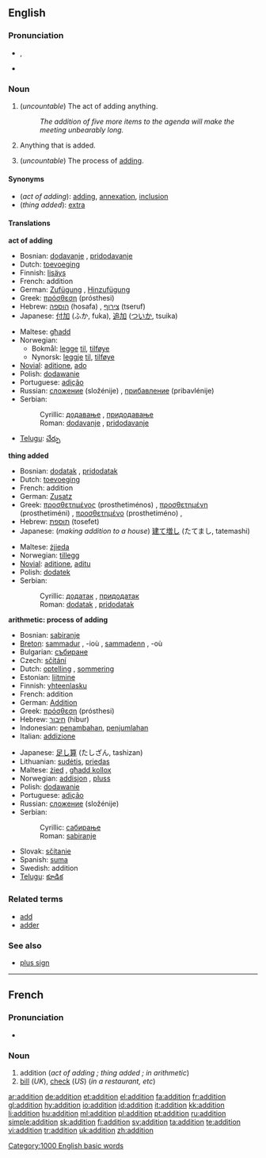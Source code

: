 {{wikipedia}}
==English==

===Pronunciation===
*{{IPA|/əˈdɪʃən/}}, {{SAMPA|/@"dIS@n/}}
*{{audio|en-us-addition.ogg|Audio (US)}}

===Noun===
{{en-noun|s|-}}

# <!--DefA-->(''uncountable'') The act of adding anything.
#:''The addition of five more items to the agenda will make the meeting unbearably long.''
# <!--DefB-->Anything that is added.
# <!--DefC-->{{arithmetic}} (''uncountable'') The process of [[add]]ing.

====Synonyms====
*<!--DefA-->(''act of adding''): [[add]]ing, [[annexation]], [[inclusion]]
*<!--DefB-->(''thing added''): [[extra]]

====Translations====
<!--DefA-->'''act of adding'''
{{top}}
*Bosnian: [[dodavanje]] {{n}}, [[pridodavanje]] {{n}}
*Dutch: [[toevoeging]] {{f}}
*Finnish: [[lisäys]]
*French: addition {{f}}
*German: [[Zufügung]] {{f}}, [[Hinzufügung]] {{f}}
*Greek: [[πρόσθεση]] (prósthesi) {{f}}
*Hebrew: [[הוספה]] (hosafa) {{f}}, [[צירוף]] (tseruf) {{m}}
*Japanese: [[付加]] (ふか, fuka), [[追加]] ([[ついか]], tsuika)
{{mid}}
*Maltese: [[għadd]] {{m}}
*Norwegian:
**Bokmål: [[legge]] [[til]], [[tilføye]]
**Nynorsk: [[leggje]] [[til]], [[tilføye]]
*[[Novial]]: [[aditione]], [[ado]]
*Polish: [[dodawanie]] {{n}}
*Portuguese: [[adição]] {{f}}
*Russian: [[сложение]] (složénije) {{n}}, [[прибавление]] (pribavlénije) {{n}}
*Serbian:
*:Cyrillic: [[додавање]] {{n}}, [[придодавање]] {{n}}
*:Roman: [[dodavanje]] {{n}}, [[pridodavanje]] {{n}}
*[[Telugu]]: [[చేర్పు]]
{{bottom}}

<!--DefB-->'''thing added'''
{{top}}
*Bosnian: [[dodatak]] {{m}}, [[pridodatak]] {{m}}
*Dutch: [[toevoeging]] {{f}}
*French: addition {{f}}
*German: [[Zusatz]] {{m}}
*Greek: [[προσθετημένος]] (prosthetiménos) {{m}}, [[προσθετημένη]] (prosthetiméni) {{f}}, [[προσθετημένο]] (prosthetiméno) {{n}},
*Hebrew: [[תוספת]] (tosefet) {{f}}
*Japanese: (''making addition to a house'') [[建て増し]] (たてまし, tatemashi)
{{mid}}
*Maltese: [[żjieda]] {{f}}
*Norwegian: [[tillegg]] {{n}}
*[[Novial]]: [[aditione]], [[aditu]]
*Polish: [[dodatek]] {{m}}
*Serbian:
*:Cyrillic: [[додатак]] {{m}}, [[придодатак]] {{m}}
*:Roman: [[dodatak]] {{m}}, [[pridodatak]] {{m}}
{{bottom}}

<!--DefC-->'''arithmetic: process of adding'''
{{top}}
*Bosnian: [[sabiranje]] {{n}}
*[[Breton]]: [[sammadur]] {{m}}, -ioù {{p}}, [[sammadenn]] {{f}}, -où {{p}}
*Bulgarian: [[събиране]] {{n}}
*Czech: [[sčítání]]  {{n}}
*Dutch: [[optelling]] {{f}}, [[sommering]] {{f}}
*Estonian: [[liitmine]]
*Finnish: [[yhteenlasku]]
*French: addition {{f}}
*German: [[Addition]] {{f}}
*Greek: [[πρόσθεση]] (prósthesi) {{f}}
*Hebrew: [[חיבור]] (hibur) {{m}}
*Indonesian: [[tambah|penambahan]], [[jumlah|penjumlahan]]
*Italian: [[addizione]] {{f}}
{{mid}}
*Japanese: [[足し算]] (たしざん, tashizan)
*Lithuanian: [[sudėtis]], [[priedas]]
*Maltese: [[żied]] {{m}}, [[għadd kollox]] {{m}}
*Norwegian: [[addisjon]] {{m}}, [[pluss]] {{n}}
*Polish: [[dodawanie]] {{n}}
*Portuguese: [[adição]] {{f}}
*Russian: [[сложение]] (složénije) {{n}}
*Serbian:
*:Cyrillic: [[сабирање]] {{n}}
*:Roman: [[sabiranje]] {{n}}
*Slovak: [[sčítanie]]  {{n}}
*Spanish: [[suma]] {{f}}
*Swedish: addition {{c}}
*[[Telugu]]: [[కూడిక]]
{{bottom}}

===Related terms===
*[[add]]
*[[adder]]<!--in computing-->

===See also===
*[[plus sign]]

[[Category:1000 English basic words]]

----

==French==

===Pronunciation===
*{{audio|Fr-addition.ogg|audio}}

===Noun===
{{fr-noun|f}}

# addition (''act of adding<!--DefA-->; thing added<!--DefB-->; in arithmetic<!--DefC-->'')
# [[bill]] (''UK''), [[check]] (''US'') (''in a restaurant, etc'')

[[ar:addition]]
[[de:addition]]
[[et:addition]]
[[el:addition]]
[[fa:addition]]
[[fr:addition]]
[[gl:addition]]
[[hy:addition]]
[[io:addition]]
[[id:addition]]
[[it:addition]]
[[kk:addition]]
[[li:addition]]
[[hu:addition]]
[[ml:addition]]
[[pl:addition]]
[[pt:addition]]
[[ru:addition]]
[[simple:addition]]
[[sk:addition]]
[[fi:addition]]
[[sv:addition]]
[[ta:addition]]
[[te:addition]]
[[vi:addition]]
[[tr:addition]]
[[uk:addition]]
[[zh:addition]]
